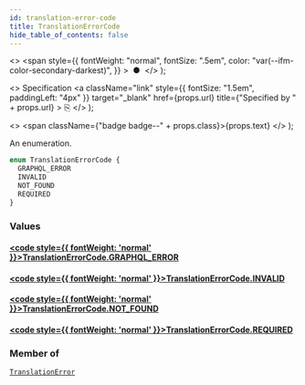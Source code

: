 ```yaml
---
id: translation-error-code
title: TranslationErrorCode
hide_table_of_contents: false
---
```


  <>
    <span
      style={{
        fontWeight: "normal",
        fontSize: ".5em",
        color: "var(--ifm-color-secondary-darkest)",
      }}
    >
      &nbsp;●&nbsp;
    </span>
  </>
);

  <>
    Specification
    <a
      className="link"
      style={{ fontSize: "1.5em", paddingLeft: "4px" }}
      target="\_blank"
      href={props.url}
      title={"Specified by " + props.url}
    >
      ⎘
    </a>
  </>
);

  <>
    <span className={"badge badge--" + props.class}>{props.text}</span>
  </>
);

An enumeration.

```graphql
enum TranslationErrorCode {
  GRAPHQL_ERROR
  INVALID
  NOT_FOUND
  REQUIRED
}
```

### Values

#### [<code style={{ fontWeight: 'normal' }}>TranslationErrorCode.<b>GRAPHQL_ERROR</b></code>](#)

>

#### [<code style={{ fontWeight: 'normal' }}>TranslationErrorCode.<b>INVALID</b></code>](#)

>

#### [<code style={{ fontWeight: 'normal' }}>TranslationErrorCode.<b>NOT_FOUND</b></code>](#)

>

#### [<code style={{ fontWeight: 'normal' }}>TranslationErrorCode.<b>REQUIRED</b></code>](#)

>

### Member of

[`TranslationError`](../../../storefront/miscellaneous/objects/translation-error) <Badge class="secondary" text="object"/>
